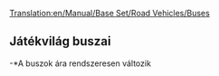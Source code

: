 [[Translation:en/Manual/Base Set/Road Vehicles/Buses]]
{{hu/Navbox Közúti járművek}}
{{hu/Közúti járművek|name     = MPS királyi busz
  |img      =en/Bus-MPS Regal.png|price    = £4,920 ($9,840)
  |speed    = 56 km/h (35 mph)
  |annual   = £426 ($852)
  |designed = 1929
  |life     = 12
  |capacity = 31 [[hu/Manual/Base Set/Cargos/Utasok|utas]]
}}
{{hu/Közúti járművek|name     = Hereford leopárd busz
  |img      =en/Bus-Hereford Leopard.png|price    = £5,740 ($11,480) 
  |speed    = 88 km/h (55 mph)
  |annual   = £600 ($1,200)
  |designed = 1964
  |life     = 15
  |capacity = 35 [[hu/Manual/Base Set/Cargos/Utasok|utas]]
}}
{{hu/Közúti járművek|name     = Foster busz
  |img      =en/Bus-foster.png|price    = £6,150 ($12,300) 
  |speed    = 112 km/h (70 mph)
  |annual   = £834 ($1,668)
  |designed = 1986
  |life     = 15
  |capacity = 37 [[hu/Manual/Base Set/Cargos/Utasok|utas]]
}}
{{hu/Közúti járművek|name     = Foster MkII szuperbusz
  |img      =en/Bus-Foster MkII Superbus.png|price    = £6,560 ($13,120) 
  |speed    = 127 km/h (79 mph)
  |annual   = £1,125 ($2,250)
  |designed = 2008
  |life     = 15
  |capacity = 40 [[hu/Manual/Base Set/Cargos/Utasok|utas]]
}}

==Játékvilág buszai==
{{hu/Közúti járművek|name     = Cammogó MkI busz
  |img      =en/Ploddyphut MkI Bus.png|price    = *£4,920 
  |speed    = 56 km/h 
  |annual   = £426 
  |designed = 1945
  |life     = 15
  |capacity = 30 [[hu/Manual/Base Set/Cargos/Utasok|utas]]
}}
{{hu/Közúti járművek|name     = Cammogó MkII busz
  |img      =en/Ploddyphut MkII Bus.png|price    = *£5,740 
  |speed    = 96 km/h 
  |annual   = £804 
  |designed = 1972
  |life     = 15
  |capacity = 35 [[hu/Manual/Base Set/Cargos/Utasok|utas]]
}}
{{hu/Közúti járművek|name     = Cammogó MkIII busz
  |img      =en/Ploddyphut MkIII Bus.png|price    = *£6,560
  |speed    = 120 km/h 
  |annual   = £1,125 
  |designed = 2010
  |life     = 15
  |capacity = 38 [[hu/Manual/Base Set/Cargos/Utasok|utas]]
}}
-*A buszok ára rendszeresen változik